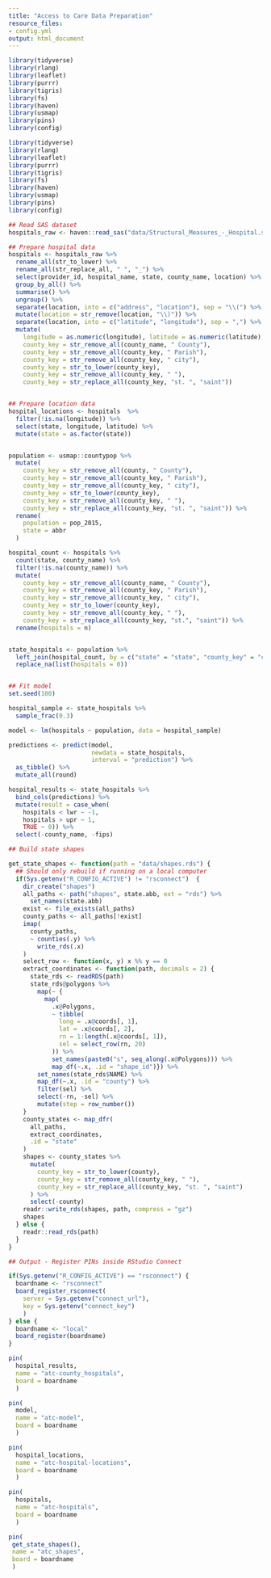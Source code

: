 ```yaml
---
title: "Access to Care Data Preparation"
resource_files:
- config.yml
output: html_document
---
```


```r
library(tidyverse)
library(rlang)
library(leaflet)
library(purrr)
library(tigris)
library(fs)
library(haven)
library(usmap)
library(pins)
library(config)
```


```r
library(tidyverse)
library(rlang)
library(leaflet)
library(purrr)
library(tigris)
library(fs)
library(haven)
library(usmap)
library(pins)
library(config)

## Read SAS dataset
hospitals_raw <- haven::read_sas("data/Structural_Measures_-_Hospital.sas7bdat") 

## Prepare hospital data
hospitals <- hospitals_raw %>%
  rename_all(str_to_lower) %>%
  rename_all(str_replace_all, " ", "_") %>%
  select(provider_id, hospital_name, state, county_name, location) %>%
  group_by_all() %>%
  summarise() %>%
  ungroup() %>%
  separate(location, into = c("address", "location"), sep = "\\(") %>%
  mutate(location = str_remove(location, "\\)")) %>%
  separate(location, into = c("latitude", "longitude"), sep = ",") %>%
  mutate(
    longitude = as.numeric(longitude), latitude = as.numeric(latitude),
    county_key = str_remove_all(county_name, " County"),
    county_key = str_remove_all(county_key, " Parish"),
    county_key = str_remove_all(county_key, " city"),
    county_key = str_to_lower(county_key),
    county_key = str_remove_all(county_key, " "),
    county_key = str_replace_all(county_key, "st. ", "saint"))  


## Prepare location data
hospital_locations <- hospitals  %>%
  filter(!is.na(longitude)) %>%
  select(state, longitude, latitude) %>%
  mutate(state = as.factor(state))


population <- usmap::countypop %>%
  mutate(
    county_key = str_remove_all(county, " County"),
    county_key = str_remove_all(county_key, " Parish"),
    county_key = str_remove_all(county_key, " city"),
    county_key = str_to_lower(county_key),
    county_key = str_remove_all(county_key, " "),
    county_key = str_replace_all(county_key, "st. ", "saint")) %>%
  rename(
    population = pop_2015,
    state = abbr
  )

hospital_count <- hospitals %>%
  count(state, county_name) %>%
  filter(!is.na(county_name)) %>%
  mutate(
    county_key = str_remove_all(county_name, " County"),
    county_key = str_remove_all(county_key, " Parish"),
    county_key = str_remove_all(county_key, " city"),
    county_key = str_to_lower(county_key),
    county_key = str_remove_all(county_key, " "),
    county_key = str_replace_all(county_key, "st.", "saint")) %>%
  rename(hospitals = n)


state_hospitals <- population %>%
  left_join(hospital_count, by = c("state" = "state", "county_key" = "county_key")) %>%
  replace_na(list(hospitals = 0)) 


## Fit model
set.seed(100)

hospital_sample <- state_hospitals %>%
  sample_frac(0.3)

model <- lm(hospitals ~ population, data = hospital_sample)

predictions <- predict(model, 
                       newdata = state_hospitals, 
                       interval = "prediction") %>%
  as_tibble() %>%
  mutate_all(round)

hospital_results <- state_hospitals %>%
  bind_cols(predictions) %>%
  mutate(result = case_when(
    hospitals < lwr ~ -1,
    hospitals > upr ~ 1,
    TRUE ~ 0)) %>%
  select(-county_name, -fips)

## Build state shapes

get_state_shapes <- function(path = "data/shapes.rds") {
  ## Should only rebuild if running on a local computer
  if(Sys.getenv("R_CONFIG_ACTIVE") != "rsconnect")  {
    dir_create("shapes")
    all_paths <- path("shapes", state.abb, ext = "rds") %>%
      set_names(state.abb)
    exist <- file_exists(all_paths)
    county_paths <- all_paths[!exist]
    imap(
      county_paths,
      ~ counties(.y) %>%
        write_rds(.x)
    )
    select_row <- function(x, y) x %% y == 0
    extract_coordinates <- function(path, decimals = 2) {
      state_rds <- readRDS(path)
      state_rds@polygons %>%
        map(~ {
          map(
            .x@Polygons,
            ~ tibble(
              long = .x@coords[, 1],
              lat = .x@coords[, 2],
              rn = 1:length(.x@coords[, 1]),
              sel = select_row(rn, 20)
            )) %>% 
            set_names(paste0("s", seq_along(.x@Polygons))) %>%
            map_df(~.x, .id = "shape_id")}) %>%
        set_names(state_rds$NAME) %>%
        map_df(~.x, .id = "county") %>%
        filter(sel) %>%
        select(-rn, -sel) %>%
        mutate(step = row_number())
    }
    county_states <- map_dfr(
      all_paths,
      extract_coordinates,
      .id = "state"
    ) 
    shapes <- county_states %>%
      mutate(
        county_key = str_to_lower(county),
        county_key = str_remove_all(county_key, " "),
        county_key = str_replace_all(county_key, "st. ", "saint")
      ) %>%
      select(-county)
    readr::write_rds(shapes, path, compress = "gz")
    shapes
  } else {
    readr::read_rds(path)
  }
}

## Output - Register PINs inside RStudio Connect

if(Sys.getenv("R_CONFIG_ACTIVE") == "rsconnect") {
  boardname <- "rsconnect"
  board_register_rsconnect(
    server = Sys.getenv("connect_url"),
    key = Sys.getenv("connect_key")
    )
} else {
  boardname <- "local"
  board_register(boardname)  
}

pin(
  hospital_results,
  name = "atc-county_hospitals",
  board = boardname
  )

pin(
  model,
  name = "atc-model",
  board = boardname
  )

pin(
  hospital_locations,
  name = "atc-hospital-locations",
  board = boardname
  )

pin(
  hospitals,
  name = "atc-hospitals",
  board = boardname
  )

pin(
 get_state_shapes(),
 name = "atc_shapes",
 board = boardname
 )

```

